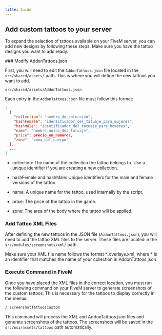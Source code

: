 ```yaml
---
title: Guide
---
```


## Add custom tattoos to your server

To expand the selection of tattoos available on your FiveM server, you can add new designs by following these steps. Make sure you have the tattoo designs you want to add ready.

<Steps>
### Modify AddonTattoos.json

First, you will need to edit the `AddonTattoos.json` file located in the `src/shared/assets/` path. This is where you will define the new tattoos you want to add.

```path showLineNumbers filename="File location"
src/shared/assets/AddonTattoos.json
```

Each entry in the `AddonTattoos.json` file must follow this format:

```json {2-9} showLineNumbers filename="AddonTattoos.json"
[
  {
    "collection": "nombre_de_colección",
    "hashFemale": "identificador_del_tatuaje_para_mujeres",
    "hashMale": "identificador_del_tatuaje_para_hombres",
    "name": "nombre_único_del_tatuaje",
    "price": precio_en_números,
    "zone": "zona_del_cuerpo"
  },
  ...
]
```

- collection: The name of the collection the tattoo belongs to. Use a unique identifier if you are creating a new collection.

- hashFemale and hashMale: Unique identifiers for the male and female versions of the tattoo.

- name: A unique name for the tattoo, used internally by the script.

- price: The price of the tattoo in the game.

- zone: The area of the body where the tattoo will be applied.

### Add Tattoo XML Files

After defining the new tattoos in the JSON file (`AddonTattoos.json`), you will need to add the tattoo XML files to the server. These files are located in the `src/modules/screenshots/xml/` path.

Make sure your XML file name follows the format *_overlays.xml, where * is an identifier that matches the name of your collection in AddonTattoos.json.

### Execute Command in FiveM

Once you have placed the XML files in the correct location, you must run the following command on your FiveM server to generate screenshots of the custom tattoos. This is necessary for the tattoos to display correctly in the menus.

```bash showLineNumbers filename="Fivem Command"
/ screenshotTattoosCustom
```

This command will process the XML and AddonTattoos.json files and generate screenshots of the tattoos. The screenshots will be saved in the `src/nui/assets/tattoos` path automatically.

</Steps>